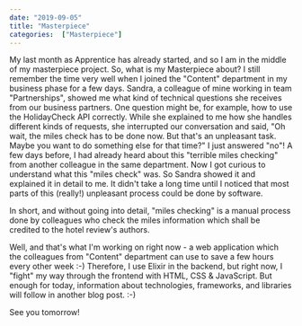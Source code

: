---
date: "2019-09-05"
title: "Masterpiece"
categories:  ["Masterpiece"]
---

My last month as Apprentice has already started, and so I am in the middle of my masterpiece project.
So, what is my Masterpiece about?
I still remember the time very well when I joined the "Content" department in my business phase for a few days.
Sandra, a colleague of mine working in team "Partnerships", showed me what kind of technical questions she receives from our business partners. One question might be, for example, how to use the HolidayCheck API correctly.
While she explained to me how she handles different kinds of requests, she interrupted our conversation and said, "Oh wait, the miles check has to be done now. But that's an unpleasant task. Maybe you want to do something else for that time?"
I just answered "no"! A few days before, I had already heard about this "terrible miles checking" from another colleague in the same department. Now I got curious to understand what this "miles check" was. So Sandra showed it and explained it in detail to me. It didn't take a long time until I noticed that most parts of this (really!) unpleasant process could be done by software.

In short, and without going into detail, "miles checking" is a manual process done by colleagues who check the miles information which shall be credited to the hotel review's authors.

Well, and that's what I'm working on right now - a web application which the colleagues from "Content" department can use to save a few hours every other week :-)
Therefore, I use Elixir in the backend, but right now, I "fight" my way through the frontend with HTML, CSS & JavaScript.
But enough for today, information about technologies, frameworks, and libraries will follow in another blog post. :-) 

See you tomorrow!
